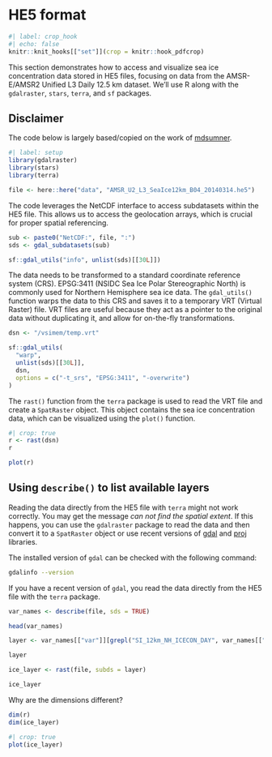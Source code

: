 # HE5 format

```r
#| label: crop_hook
#| echo: false
knitr::knit_hooks[["set"]](crop = knitr::hook_pdfcrop)
```

This section demonstrates how to access and visualize sea ice concentration data stored in HE5 files, focusing on data from the AMSR-E/AMSR2 Unified L3 Daily 12.5 km dataset. We'll use R along with the `gdalraster`, `stars`, `terra`, and `sf` packages.

::: {.callout-note}

## Disclaimer

The code below is largely based/copied on the work of [mdsumner](https://gist.github.com/mdsumner/08265bac3faf1e4325e2d5a39a5f66bf).

:::

```r
#| label: setup
library(gdalraster)
library(stars)
library(terra)
```

```r
file <- here::here("data", "AMSR_U2_L3_SeaIce12km_B04_20140314.he5")
```

The code leverages the NetCDF interface to access subdatasets within the HE5 file. This allows us to access the geolocation arrays, which is crucial for proper spatial referencing.

```r
sub <- paste0("NetCDF:", file, ":")
sds <- gdal_subdatasets(sub)

sf::gdal_utils("info", unlist(sds)[[30L]])
```

The data needs to be transformed to a standard coordinate reference system (CRS). EPSG:3411 (NSIDC Sea Ice Polar Stereographic North) is commonly used for Northern Hemisphere sea ice data. The `gdal_utils()` function warps the data to this CRS and saves it to a temporary VRT (Virtual Raster) file. VRT files are useful because they act as a pointer to the original data without duplicating it, and allow for on-the-fly transformations.

```r
dsn <- "/vsimem/temp.vrt"

sf::gdal_utils(
  "warp",
  unlist(sds)[[30L]],
  dsn,
  options = c("-t_srs", "EPSG:3411", "-overwrite")
)
```

The `rast()` function from the `terra` package is used to read the VRT file and create a `SpatRaster` object. This object contains the sea ice concentration data, which can be visualized using the `plot()` function.

```r
#| crop: true
r <- rast(dsn)
r

plot(r)
```

## Using `describe()` to list available layers

::: {.callout-warning}

Reading the data directly from the HE5 file with `terra` might not work correctly. You may get the message _can not find the spatial extent_. If this happens, you can use the `gdalraster` package to read the data and then convert it to a `SpatRaster` object or use recent versions of [gdal](https://gdal.org/) and [proj](https://proj.org/) libraries.

:::

The installed version of `gdal` can be checked with the following command:

```bash
gdalinfo --version
```

If you have a recent version of `gdal`, you read the data directly from the HE5 file with the `terra` package.

```r
var_names <- describe(file, sds = TRUE)

head(var_names)

layer <- var_names[["var"]][grepl("SI_12km_NH_ICECON_DAY", var_names[["var"]], fixed = TRUE)]

layer

ice_layer <- rast(file, subds = layer)

ice_layer
```

Why are the dimensions different?

```r
dim(r)
dim(ice_layer)
```

```r
#| crop: true
plot(ice_layer)
```
